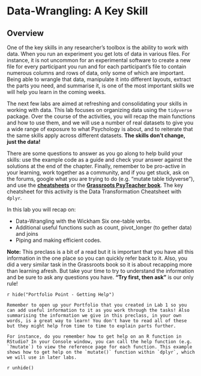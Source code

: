 # Data-Wrangling: A Key Skill

## Overview

One of the key skills in any researcher's toolbox is the ability to work with data. When you run an experiment you get lots of data in various files. For instance, it is not uncommon for an experimental software to create a new file for every participant you run and for each participant's file to contain numerous columns and rows of data, only some of which are important. Being able to wrangle that data, manipulate it into different layouts, extract the parts you need, and summarise it, is one of the most important skills we will help you learn in the coming weeks.

The next few labs are aimed at refreshing and consolidating your skills in working with data. This lab focuses on organizing data using the `tidyverse` package. Over the course of the activities, you will recap the main functions and how to use them, and we will use a number of real datasets to give you a wide range of exposure to what Psychology is about, and to reiterate that the same skills apply across different datasets. **The skills don't change, just the data!**

There are some questions to answer as you go along to help build your skills: use the example code as a guide and check your answer against the solutions at the end of the chapter. Finally, remember to be pro-active in your learning, work together as a community, and if you get stuck, ask on the forums, google what you are trying to do (e.g. "mutate table tidyverse"), and use the **<a href = "https://www.rstudio.com/resources/cheatsheets/" target = "_blank">cheatsheets</a>** or the **<a href = "https://psyteachr.github.io/" target = "_blank">Grassroots PsyTeacher book</a>**. The key cheatsheet for this activity is the Data Transformation Cheatsheet with `dplyr`.

In this lab you will recap on:

* Data-Wrangling with the Wickham Six one-table verbs.
* Additional useful functions such as count, pivot_longer (to gether data) and joins
* Piping and making efficient codes.

**Note:** This preclass is a bit of a read but it is important that you have all this information in the one place so you can quickly refer back to it. Also, you did a very similar task in the Grassroots book so it is about recapping more than learning afresh. But take your time to try to understand the information and be sure to ask any questions you have. **"Try first, then ask"** is our only rule!

`r hide("Portfolio Point - Getting Help")`
```block
Remember to open up your Portfolio that you created in Lab 1 so you can add useful information to it as you work through the tasks! Also summarising the information we give in this preclass, in your own words, is a great way to learn! You don't have to read all of these but they might help from time to time to explain parts further.
    
For instance, do you remember how to get help on an R function in RStudio? In your Console window, you can call the help function (e.g. `?mutate`) to view the reference page for each function. This example shows how to get help on the `mutate()` function within `dplyr`, which we will use in later labs.
```
`r unhide()`
